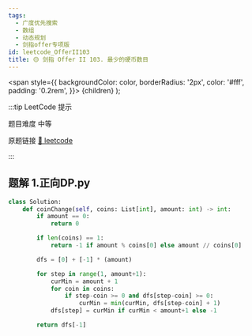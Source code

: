 ```yaml
---
tags:
  - 广度优先搜索
  - 数组
  - 动态规划
  - 剑指offer专项版
id: leetcode_OfferII103
title: 🟡 剑指 Offer II 103. 最少的硬币数目
---
```


  <span
    style={{
      backgroundColor: color,
      borderRadius: '2px',
      color: '#fff',
      padding: '0.2rem',
    }}>
    {children}
  </span>
);

:::tip LeetCode 提示

题目难度 <Highlight color="#ffc01e">中等</Highlight>

原题链接 [🔗 leetcode](https://leetcode-cn.com/problems/gaM7Ch/)

:::



## 题解 1.正向DP.py

```py
class Solution:
    def coinChange(self, coins: List[int], amount: int) -> int:
        if amount == 0:
            return 0

        if len(coins) == 1:
            return -1 if amount % coins[0] else amount // coins[0]

        dfs = [0] + [-1] * (amount)

        for step in range(1, amount+1):
            curMin = amount + 1
            for coin in coins:
                if step-coin >= 0 and dfs[step-coin] >= 0:
                    curMin = min(curMin, dfs[step-coin] + 1)
            dfs[step] = curMin if curMin < amount+1 else -1

        return dfs[-1]
```


